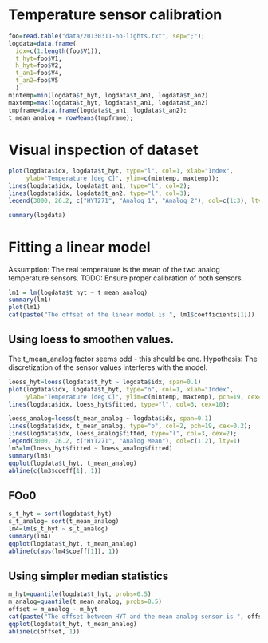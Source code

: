 Temperature sensor calibration
========================================================


```r
foo=read.table("data/20130311-no-lights.txt", sep=";");
logdata=data.frame(
  idx=c(1:length(foo$V1)),
  t_hyt=foo$V1,
  h_hyt=foo$V2,
  t_an1=foo$V4,
  t_an2=foo$V5
  )
mintemp=min(logdata$t_hyt, logdata$t_an1, logdata$t_an2)
maxtemp=max(logdata$t_hyt, logdata$t_an1, logdata$t_an2)
tmpframe=data.frame(logdata$t_an1, logdata$t_an2);
t_mean_analog = rowMeans(tmpframe);
```

# Visual inspection of dataset

```r
plot(logdata$idx, logdata$t_hyt, type="l", col=1, xlab="Index", 
     ylab="Temperature [deg C]", ylim=c(mintemp, maxtemp));
lines(logdata$idx, logdata$t_an1, type="l", col=2);
lines(logdata$idx, logdata$t_an2, type="l", col=3);
legend(3000, 26.2, c("HYT271", "Analog 1", "Analog 2"), col=c(1:3), lty=1)
```

```r
summary(logdata)
```

# Fitting a linear model

Assumption: The real temperature is the mean of the two analog temperature sensors.
TODO: Ensure proper calibration of both sensors.

```r
lm1 = lm(logdata$t_hyt ~ t_mean_analog)
summary(lm1)
plot(lm1)
cat(paste("The offset of the linear model is ", lm1$coefficients[1]))
```


## Using loess to smoothen values.
The t_mean_analog factor seems odd - this should be one. Hypothesis: The discretization of the sensor values interferes with the model. 

```r
loess_hyt=loess(logdata$t_hyt ~ logdata$idx, span=0.1)
plot(logdata$idx, logdata$t_hyt, type="o", col=1, xlab="Index", 
     ylab="Temperature [deg C]", ylim=c(mintemp, maxtemp), pch=19, cex=0.2);
lines(logdata$idx, loess_hyt$fitted, type="l", col=3, cex=10);

loess_analog=loess(t_mean_analog ~ logdata$idx, span=0.1)
lines(logdata$idx, t_mean_analog, type="o", col=2, pch=19, cex=0.2);
lines(logdata$idx, loess_analog$fitted, type="l", col=3, cex=2);
legend(3000, 26.2, c("HYT271", "Analog Mean"), col=c(1:2), lty=1)
lm3=lm(loess_hyt$fitted ~ loess_analog$fitted)
summary(lm3)
qqplot(logdata$t_hyt, t_mean_analog)
abline(c(lm3$coeff[1], 1))
```

## FOo0

```r
s_t_hyt = sort(logdata$t_hyt)
s_t_analog= sort(t_mean_analog)
lm4=lm(s_t_hyt ~ s_t_analog)
summary(lm4)
qqplot(logdata$t_hyt, t_mean_analog)
abline(c(abs(lm4$coeff[1]), 1))
```

## Using simpler median statistics 

```r
m_hyt=quantile(logdata$t_hyt, probs=0.5)
m_analog=quantile(t_mean_analog, probs=0.5)
offset = m_analog - m_hyt
cat(paste("The offset between HYT and the mean analog sensor is ", offset))
qqplot(logdata$t_hyt, t_mean_analog)
abline(c(offset, 1))
```
